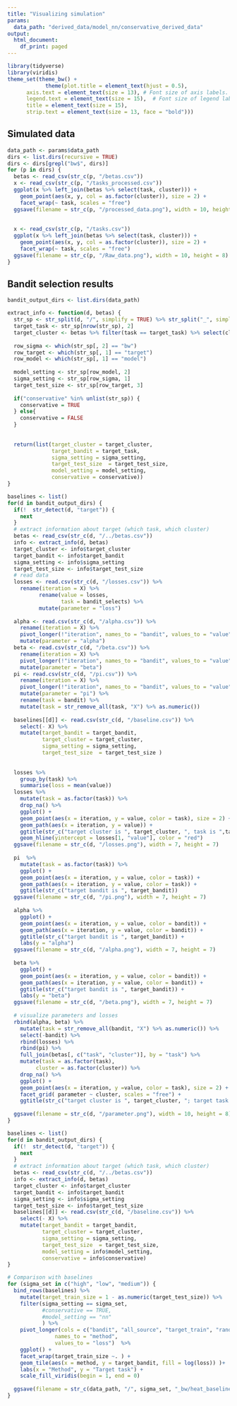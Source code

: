 ```yaml
---
title: "Visualizing simulation"
params:
  data_path: "derived_data/model_nn/conservative_derived_data"
output:
  html_document:
    df_print: paged
---
```

```r
library(tidyverse)
library(viridis)
theme_set(theme_bw() +
            theme(plot.title = element_text(hjust = 0.5),
      axis.text = element_text(size = 13), # Font size of axis labels.
      legend.text = element_text(size = 15),  # Font size of legend labels.
      title = element_text(size = 15),
      strip.text = element_text(size = 13, face = "bold")))
```


## Simulated data
```r
data_path <- params$data_path
dirs <- list.dirs(recursive = TRUE)
dirs <- dirs[grepl("bw$", dirs)]
for (p in dirs) {
  betas <- read_csv(str_c(p, "/betas.csv"))
  x <- read_csv(str_c(p, "/tasks_processed.csv"))
  ggplot(x %>% left_join(betas %>% select(task, cluster))) + 
    geom_point(aes(x, y, col = as.factor(cluster)), size = 2) + 
    facet_wrap(~ task, scales = "free")
  ggsave(filename = str_c(p, "/processed_data.png"), width = 10, height = 8)
  
  
  x <- read_csv(str_c(p, "/tasks.csv"))
  ggplot(x %>% left_join(betas %>% select(task, cluster))) + 
    geom_point(aes(x, y, col = as.factor(cluster)), size = 2) + 
    facet_wrap(~ task, scales = "free")
  ggsave(filename = str_c(p, "/Raw_data.png"), width = 10, height = 8)
}

```

## Bandit selection results

```r
bandit_output_dirs <- list.dirs(data_path)
```
```r
extract_info <- function(d, betas) {
  str_sp <- str_split(d, "/", simplify = TRUE) %>% str_split("_", simplify = TRUE)
  target_task <- str_sp[nrow(str_sp), 2]
  target_cluster <- betas %>% filter(task == target_task) %>% select(cluster) %>% unique %>% unlist
  
  row_sigma <- which(str_sp[, 2] == "bw")
  row_target <- which(str_sp[, 1] == "target")
  row_model <- which(str_sp[, 1] == "model")
  
  model_setting <- str_sp[row_model, 2]
  sigma_setting <- str_sp[row_sigma, 1]
  target_test_size <- str_sp[row_target, 3]
  
  if("conservative" %in% unlist(str_sp)) {
    conservative = TRUE
  } else{
    conservative = FALSE
  }
    
  
  return(list(target_cluster = target_cluster,
              target_bandit = target_task,
              sigma_setting = sigma_setting,
              target_test_size  = target_test_size,
              model_setting = model_setting,
              conservative = conservative))
}
```

```r
baselines <- list()
for(d in bandit_output_dirs) {
  if(!  str_detect(d, "target")) {
    next
  }
  # extract information about target (which task, which cluster)
  betas <- read_csv(str_c(d, "/../betas.csv"))
  info <- extract_info(d, betas)
  target_cluster <- info$target_cluster
  target_bandit <- info$target_bandit
  sigma_setting <- info$sigma_setting
  target_test_size <- info$target_test_size 
  # read data
  losses <- read.csv(str_c(d, "/losses.csv")) %>%
    rename(iteration = X) %>%
          rename(value = losses,
                 task = bandit_selects) %>%
          mutate(parameter = "loss")
  
  alpha <- read.csv(str_c(d, "/alpha.csv")) %>%
    rename(iteration = X) %>% 
    pivot_longer(!"iteration", names_to = "bandit", values_to = "value") %>%
    mutate(parameter = "alpha")
  beta <- read.csv(str_c(d, "/beta.csv")) %>%
    rename(iteration = X) %>% 
    pivot_longer(!"iteration", names_to = "bandit", values_to = "value") %>%
    mutate(parameter = "beta")
  pi <- read.csv(str_c(d, "/pi.csv")) %>%
    rename(iteration = X) %>% 
    pivot_longer(!"iteration", names_to = "bandit", values_to = "value") %>%
    mutate(parameter = "pi") %>%
    rename(task = bandit) %>%
    mutate(task = str_remove_all(task, "X") %>% as.numeric())
  
  baselines[[d]] <- read.csv(str_c(d, "/baseline.csv")) %>%
    select(- X) %>%
    mutate(target_bandit = target_bandit,
           target_cluster = target_cluster,
           sigma_setting = sigma_setting,
           target_test_size  = target_test_size )
    
    
  losses %>%
    group_by(task) %>%
    summarise(loss = mean(value))
  losses %>%
    mutate(task = as.factor(task)) %>%
    drop_na() %>%
    ggplot() +
    geom_point(aes(x = iteration, y = value, color = task), size = 2) +
    geom_path(aes(x = iteration, y = value)) +
    ggtitle(str_c("target cluster is ", target_cluster, ", task is ",target_bandit)) +
    geom_hline(yintercept = losses[1, "value"], color = "red")
  ggsave(filename = str_c(d, "/losses.png"), width = 7, height = 7)
  
  pi  %>%
    mutate(task = as.factor(task)) %>%
    ggplot() +
    geom_point(aes(x = iteration, y = value, color = task)) +
    geom_path(aes(x = iteration, y = value, color = task)) +
    ggtitle(str_c("target bandit is ", target_bandit))
  ggsave(filename = str_c(d, "/pi.png"), width = 7, height = 7)
  
  alpha %>% 
    ggplot() +
    geom_point(aes(x = iteration, y = value, color = bandit)) +
    geom_path(aes(x = iteration, y = value, color = bandit)) +
    ggtitle(str_c("target bandit is ", target_bandit)) +
    labs(y = "alpha")
  ggsave(filename = str_c(d, "/alpha.png"), width = 7, height = 7)
  
  beta %>% 
    ggplot() +
    geom_point(aes(x = iteration, y = value, color = bandit)) +
    geom_path(aes(x = iteration, y = value, color = bandit)) +
    ggtitle(str_c("target bandit is ", target_bandit)) +
    labs(y = "beta")
  ggsave(filename = str_c(d, "/beta.png"), width = 7, height = 7)
  
  # visualize parameters and losses
  rbind(alpha, beta) %>%
    mutate(task = str_remove_all(bandit, "X") %>% as.numeric()) %>%
    select(-bandit) %>%
    rbind(losses) %>%
    rbind(pi) %>%
    full_join(betas[, c("task", "cluster")], by = "task") %>%
    mutate(task = as.factor(task),
         cluster = as.factor(cluster)) %>%
    drop_na() %>%
    ggplot() +
    geom_point(aes(x = iteration, y =value, color = task), size = 2) +
    facet_grid( parameter ~ cluster, scales = "free") +
    ggtitle(str_c("target cluster is ", target_cluster, "; target task is ", target_bandit))
  
  ggsave(filename = str_c(d, "/parameter.png"), width = 10, height = 8)
}
```


```r

baselines <- list()
for(d in bandit_output_dirs) {
  if(!  str_detect(d, "target")) {
    next
  }
  # extract information about target (which task, which cluster)
  betas <- read_csv(str_c(d, "/../betas.csv"))
  info <- extract_info(d, betas)
  target_cluster <- info$target_cluster
  target_bandit <- info$target_bandit
  sigma_setting <- info$sigma_setting
  target_test_size <- info$target_test_size 
  baselines[[d]] <- read.csv(str_c(d, "/baseline.csv")) %>%
    select(- X) %>%
    mutate(target_bandit = target_bandit,
           target_cluster = target_cluster,
           sigma_setting = sigma_setting,
           target_test_size  = target_test_size,
           model_setting = info$model_setting,
           conservative = info$conservative)
}

# Comparison with baselines
for (sigma_set in c("high", "low", "medium")) {
  bind_rows(baselines) %>%
    mutate(target_train_size = 1 - as.numeric(target_test_size)) %>%
    filter(sigma_setting == sigma_set,
           #conservative == TRUE,
           #model_setting == "nn"
           ) %>%
    pivot_longer(cols = c("bandit", "all_source", "target_train", "random_source"),
               names_to = "method",
               values_to = "loss")  %>%
    ggplot() +
    facet_wrap(target_train_size ~. ) +
    geom_tile(aes(x = method, y = target_bandit, fill = log(loss)) )+
    labs(x = "Method", y = "Target task") +
    scale_fill_viridis(begin = 1, end = 0)
  
  ggsave(filename = str_c(data_path, "/", sigma_set, "_bw/heat_baseline.png"), width = 12, height = 7)
}

```
